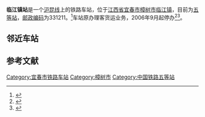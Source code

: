 {{expand|time=2018-01-11T08:56:01+00:00}}
{{Infobox China railway station
|车站名称=临江镇站
|图片=
|图片介绍=
|其他名称= 清江站
|车站拼音= Linjiangzhen
|英文名称= Linjiangzhen Railway Station
|车站代码 = 32975<ref>{{cite book|title=中华人民共和国铁路车站代码（GB/T 10302-2010）|publisher=中国标准出版社|year=2010|isbn=155066140495|ignore-isbn-error=true|pages=22}}</ref>
|电报码= LVG<ref>{{cite book|author=铁道部电子计算技术中心, 铁道部运输局|title=铁路车站站名代码表：TMIS使用|publisher=中国铁道出版社|location=北京|year=1998|isbn=9787113030995|pages=68}}</ref>
|拼音码= LJZ
|车站类型= 
|始建时间= 
|开通运营= 
|车站位置 = [[江西省|江西省]][[宜春市|宜春市]][[樟树市|樟树市]][[临江镇_(樟树市)|临江镇]]
|坐标 = {{Coord|28.00342|N|115.38919|E|format=dms|display=inline,title|type:railwaystation_region:CN}}
|归属 = [[南昌铁路局|南昌铁路局]][[宜春车务段|宜春车务段]]
|使用状态= 
|线路 = [[沪昆铁路|沪昆铁路]]
|车站等级 = [[五等站_(中国大陆)|五等站]]<ref>{{Citation|title=南昌铁路局关于重新公布车站等级等事项的通知|date=2016-06-20}}</ref>
|月台数目= 
|侧式站台=<!--車站島式月臺的數目，此參數可選-->
|岛式站台=<!--車站月臺面的數目，此參數可選-->
|站台面= 
|股道数目 = 4
|正线= 
|到发线= 
|其它线= 
|网站=
}}
'''临江镇站'''是一个[[沪昆线|沪昆线]]上的铁路车站，位于[[江西省|江西省]][[宜春市|宜春市]][[樟树市|樟树市]][[临江镇_(樟树市)|临江镇]]，目前为[[五等站_(中鐵)|五等站]]，[[邮政编码|邮政编码]]为331211。<ref>{{Cite web |url=http://xn--2ssv6v.xn--fiqs8s/4512/dispbbs.asp?BoardID=38&replyID=2263&id=1064&skin=0 |title=浙赣线火车站 |accessdate=2013-10-23 |archive-date=2016-09-19 |archive-url=https://web.archive.org/web/20160919173145/http://xn--2ssv6v.xn--fiqs8s/4512/dispbbs.asp?BoardID=38&replyID=2263&id=1064&skin=0 |dead-url=no }}</ref>车站原办理客货运业务，2006年9月起停办<ref name="95306info">{{cite web|url=http://hyfw.95306.cn/hyinfo/action/FwcszsAction_index?type=1|title=营业站服务信息查询|publisher=中国铁路95306网|accessdate=2020-09-06|archive-date=2018-09-14|archive-url=https://web.archive.org/web/20180914133603/http://hyfw.95306.cn/hyinfo/action/FwcszsAction_index?type=1|dead-url=no}}</ref><ref name="histo">{{cite book|author=宜春市志编纂委员会|title=宜春市志（贰） 卷三十九 交通  第六章 交通运输  第二节 铁路运输|url=http://www.jxsfzg.cn/resource/pdfFile/2015/131441242352031.pdf|publisher=方志出版社|year=2010|isbn=9787802388413|via=江西省方志网|access-date=2020-09-06|archive-date=2021-01-23|archive-url=https://web.archive.org/web/20210123110346/http://www.jxsfzg.cn/resource/pdfFile/2015/131441242352031.pdf|dead-url=no}}</ref>{{rp|1432}}。


== 邻近车站 ==
{{start rail box|[[File:China_Railways.svg|16px]] [[中国铁路|中国铁路]]}}
{{s-inop|[[张家山站|张家山站]]|{{站|上海}}方向}}
{{s-line|[[沪昆铁路|沪昆铁路]]<br />临江镇站}}
{{s-inop|[[黄土岗站|黄土岗站]]|{{站|昆明}}方向}}
{{End box}}

== 参考文献 ==
{{Reflist}}

{{沪昆铁路}}

{{China-rail-stub}}
[[Category:宜春市铁路车站|Category:宜春市铁路车站]]
[[Category:樟树市|Category:樟树市]]
[[Category:中国铁路五等站|Category:中国铁路五等站]]